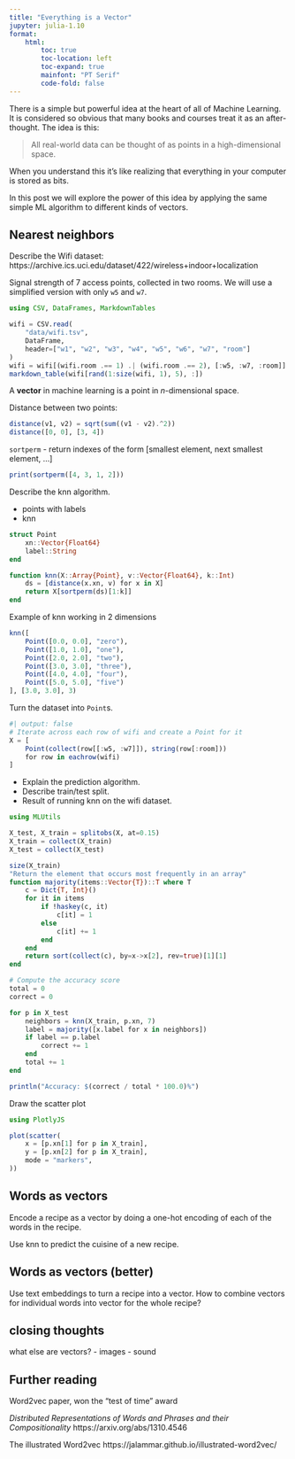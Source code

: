 ```yaml
---
title: "Everything is a Vector"
jupyter: julia-1.10
format:
    html:
        toc: true
        toc-location: left
        toc-expand: true
        mainfont: "PT Serif"
        code-fold: false
---
```


There is a simple but powerful idea at the heart of all of Machine Learning. It is considered so obvious that many books and courses treat it as an after-thought. The idea is this:

> All real-world data can be thought of as points in a high-dimensional space.

When you understand this it's like realizing that everything in your computer is stored as bits.

In this post we will explore the power of this idea by applying the same simple ML algorithm to
different kinds of vectors.

## Nearest neighbors

Describe the Wifi dataset: https://archive.ics.uci.edu/dataset/422/wireless+indoor+localization

Signal strength of 7 access points, collected in two rooms.
We will use a simplified version with only `w5` and `w7`.

```julia
using CSV, DataFrames, MarkdownTables

wifi = CSV.read(
    "data/wifi.tsv",
    DataFrame,
    header=["w1", "w2", "w3", "w4", "w5", "w6", "w7", "room"]
)
wifi = wifi[(wifi.room .== 1) .| (wifi.room .== 2), [:w5, :w7, :room]]
markdown_table(wifi[rand(1:size(wifi, 1), 5), :])
```

A **vector** in machine learning is a point in $n$-dimensional space.

Distance between two points:

```julia
distance(v1, v2) = sqrt(sum((v1 - v2).^2))
distance([0, 0], [3, 4])
```

`sortperm` - return indexes of the form [smallest element, next smallest element, ...]
```julia
print(sortperm([4, 3, 1, 2]))
```

Describe the knn algorithm.

- points with labels
- knn

```julia

struct Point
    xn::Vector{Float64}
    label::String
end

function knn(X::Array{Point}, v::Vector{Float64}, k::Int)
    ds = [distance(x.xn, v) for x in X]
    return X[sortperm(ds)[1:k]]
end
```

Example of knn working in 2 dimensions

```julia
knn([
    Point([0.0, 0.0], "zero"),
    Point([1.0, 1.0], "one"),
    Point([2.0, 2.0], "two"),
    Point([3.0, 3.0], "three"),
    Point([4.0, 4.0], "four"),
    Point([5.0, 5.0], "five")
], [3.0, 3.0], 3)
```

Turn the dataset into `Point`s.

```julia
#| output: false
# Iterate across each row of wifi and create a Point for it
X = [
    Point(collect(row[[:w5, :w7]]), string(row[:room]))
    for row in eachrow(wifi)
]
```

- Explain the prediction algorithm.
- Describe train/test split.
- Result of running knn on the wifi dataset.

```julia
using MLUtils

X_test, X_train = splitobs(X, at=0.15)
X_train = collect(X_train)
X_test = collect(X_test)

size(X_train)
"Return the element that occurs most frequently in an array"
function majority(items::Vector{T})::T where T
    c = Dict{T, Int}()
    for it in items
        if !haskey(c, it)
            c[it] = 1
        else
            c[it] += 1
        end
    end
    return sort(collect(c), by=x->x[2], rev=true)[1][1]
end

# Compute the accuracy score
total = 0
correct = 0

for p in X_test
    neighbors = knn(X_train, p.xn, 7)
    label = majority([x.label for x in neighbors])
    if label == p.label
        correct += 1
    end
    total += 1
end

println("Accuracy: $(correct / total * 100.0)%")
```

Draw the scatter plot

```julia
using PlotlyJS

plot(scatter(
    x = [p.xn[1] for p in X_train],
    y = [p.xn[2] for p in X_train],
    mode = "markers",
))
```

## Words as vectors

Encode a recipe as a vector by doing a one-hot encoding of each of the words
in the recipe.

Use knn to predict the cuisine of a new recipe.

## Words as vectors (better)

Use text embeddings to turn a recipe into a vector.
How to combine vectors for individual words into vector for the whole recipe?

## closing thoughts

what else are vectors?
- images
- sound

## Further reading

Word2vec paper, won the "test of time" award

*Distributed Representations of Words and Phrases and their Compositionality* https://arxiv.org/abs/1310.4546

The illustrated Word2vec https://jalammar.github.io/illustrated-word2vec/